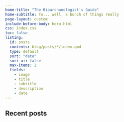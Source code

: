 ```yaml
---
home-title: "The Bioarchaeologist's Guide"
home-subtitle: To... well, a bunch of things really
page-layout: custom
include-before-body: hero.html
css: index.css
toc: false
listing:
  id: posts
  contents: blog/posts/*/index.qmd
  type: default  
  sort: "date"
  sort-ui: false
  max-items: 2
  fields:
    - image
    - title
    - subtitle
    - description
    - date
---
```



::: {.content-block}

::: {.content-text}
## Recent posts

::: {#posts}
:::

:::
:::
